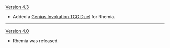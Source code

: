 {{Change History/Header}}
[[Version 4.3]]
* Added a [[Genius Invokation TCG/Stage/Rhemia/Duel: Rhemia|Genius Invokation TCG Duel]] for Rhemia.
----
[[Version 4.0]]
* Rhemia was released.